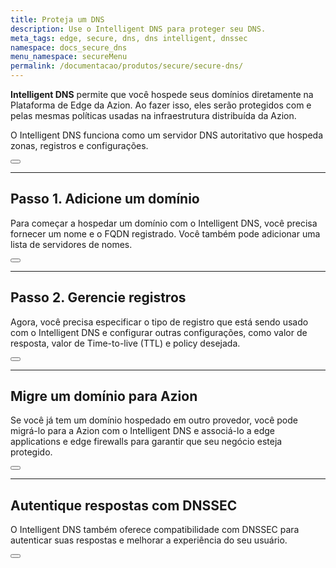 ```yaml
---
title: Proteja um DNS 
description: Use o Intelligent DNS para proteger seu DNS.
meta_tags: edge, secure, dns, dns intelligent, dnssec
namespace: docs_secure_dns
menu_namespace: secureMenu
permalink: /documentacao/produtos/secure/secure-dns/
---
```



**Intelligent DNS** permite que você hospede seus domínios diretamente na Plataforma de Edge da Azion. Ao fazer isso, eles serão protegidos com e pelas mesmas políticas usadas na infraestrutura distribuída da Azion.

O Intelligent DNS funciona como um servidor DNS autoritativo que hospeda zonas, registros e configurações.

<Button href="/pt-br/documentacao/produtos/intelligent-dns/" text="saiba mais sobre intelligent dns" variant="secondary"></Button>

---

## Passo 1. Adicione um domínio

Para começar a hospedar um domínio com o Intelligent DNS, você precisa fornecer um nome e o FQDN registrado. Você também pode adicionar uma lista de servidores de nomes.

<Button href="/pt-br/documentacao/produtos/guias/secure/definir-main-settings-intelligent-dns/" text="saiba mais sobre configurar intelligent dns" variant="secondary"></Button>

---

## Passo 2. Gerencie registros

Agora, você precisa especificar o tipo de registro que está sendo usado com o Intelligent DNS e configurar outras configurações, como valor de resposta, valor de Time-to-live (TTL) e policy desejada.

<Button href="/pt-br/documentacao/produtos/guias/secure/adicionar-registros/" text="saiba mais sobre adicionar registros" variant="secondary"></Button>

---

## Migre um domínio para Azion

Se você já tem um domínio hospedado em outro provedor, você pode migrá-lo para a Azion com o Intelligent DNS e associá-lo a edge applications e edge firewalls para garantir que seu negócio esteja protegido.

<Button href="/pt-br/documentacao/produtos/guias/migrar-ns-para-a-azion/" text="saiba mais sobre migrar um NS" variant="secondary"></Button>

---

## Autentique respostas com DNSSEC

O Intelligent DNS também oferece compatibilidade com DNSSEC para autenticar suas respostas e melhorar a experiência do seu usuário.

<Button href="/pt-br/documentacao/produtos/guias/secure/ativar-dnssec/" text="saiba mais sobre ativar dnssec" variant="secondary"></Button>
